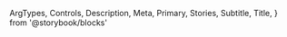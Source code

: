   ArgTypes,
  Controls,
  Description,
  Meta,
  Primary,
  Stories,
  Subtitle,
  Title,
} from '@storybook/blocks'


<Meta of={MenuStories} />

<Title />

<Subtitle />

<Description />

---

## Props

On top of all the props, attributes and event handler you can set on a
`<div />` element, the component accepts the following props:

<ArgTypes />

<Stories includePrimary={false} title="Menus" />

## Playground

<Primary />

<Controls />
